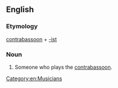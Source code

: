 ==English==

===Etymology===
[[contrabassoon]] + [[-ist]]

===Noun===
{{en-noun}}

# Someone who plays the [[contrabassoon]].

[[Category:en:Musicians]]
